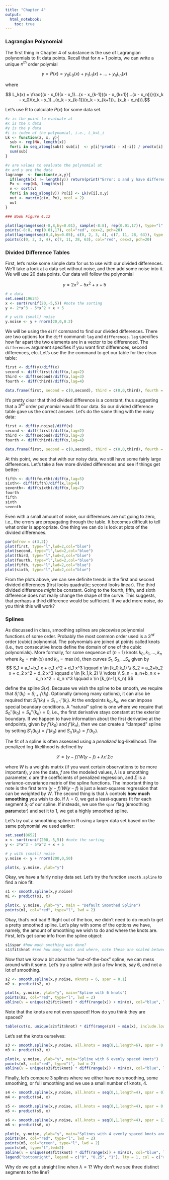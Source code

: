 ```yaml
---
title: "Chapter 4"
output: 
  html_notebook:
    toc: true
---
```



### Lagrangian Polynomial
The first thing in Chapter 4 of substance is the use of Lagrangian polynomials to fit data points. Recall that for $n+1$ points, we can write a unique $n^{th}$ order polymial

$$
y = P(x) = y_0 L_0(x) + y_1 L_1(x) + ... + y_n L_n(x) 
$$

where 

$$ L_k(x) = \frac{(x - x_0)(x - x_1)...(x - x_{k-1})(x - x_{k+1})...(x - x_n))}{(x_k - x_0)(x_k - x_1)...(x_k - x_{k-1})(x_k - x_{k+1})...(x_k - x_n))}.$$

Let's use R to calculate $P(x)$ for some data set.

```r

#z is the point to evaluate at
#x is the x data
#y is the y data
#i is index of the polynomial, i.e., L_k=L_i
Lk <- function(z, x, y){
  sub <- rep(NA, length(x))
  for(i in seq_along(sub)) sub[i]  <- y[i]*prod(z - x[-i]) / prod(x[i] - x[-i])
  sum(sub)
}

#v are values to evaluate the polynomial at
#x and y are the data
lagrange  <- function(v,x,y){
  if(length(x) != length(y)) return(print("Error: x and y have different lengths."))
  Px <- rep(NA, length(v))
  v <- sort(v)
  for(i in seq_along(v)) Px[i] <- Lk(v[i],x,y)
  out <- matrix(c(v, Px), ncol = 2)
  out
}

### Book Figure 4.12

plot(lagrange(seq(-8,8,by=0.01), sample(-8:8), rep(0.01,17)), type="l", xlab="x", ylab="y", main = "High Order Approximation", lwd = 2, col="blue")
points(-8:8, rep(0.01,17), col="red", cex=2, pch=20)
plot(lagrange(seq(0,4,by=0.05), c(0, 2, 3, 4), c(7, 11, 28, 63)), type = "l", xlab="x", ylab="y", col="blue", lwd=2)
points(c(0, 2, 3, 4), c(7, 11, 28, 63), col="red", cex=2, pch=20)
```

### Divided Difference Tables

First, let's make some simple data for us to use with our divided differences. We'll take a look at a data set without noise, and then add some noise into it. We will use 20 data points. Our data will follow the polynomial

$$y = 2 x^3 - 5 x^2 + x + 5$$

```r
# x data
set.seed(19624)
x <- sort(runif(20,-5,5)) #note the sorting
y <- 2*x^3 - 5*x^2 + x + 5

# y with (small) noise
y.noise <- y + rnorm(20,0,0.2)
```

We will be using the `diff` command to find our divided differences. There are two options for the `diff` command: `lag` and `differences`. `lag` specifies how far apart the two elements are in a vector to be differenced. The `differences` argument specifies if you want first differences, second differences, etc. Let's use the the command to get our table for the clean table:

```r
first <- diff(y)/diff(x)
second <- diff(first)/diff(x,lag=2)
third <- diff(second)/diff(x,lag=3)
fourth <- diff(third)/diff(x,lag=4)

data.frame(first, second = c(0,second), third = c(0,0,third), fourth = c(0,0,0,fourth))
```

It's pretty clear that third divided difference is a constant, thus suggesting that a $3^{rd}$ order polynomial would fit our data. So our divided difference table gave us the correct answer. Let's do the same thing with the noisy data:

```r
first <- diff(y.noise)/diff(x)
second <- diff(first)/diff(x,lag=2)
third <- diff(second)/diff(x,lag=3)
fourth <- diff(third)/diff(x,lag=4)

data.frame(first, second = c(0,second), third = c(0,0,third), fourth = c(0,0,0,fourth))
```
At this point, we see that with our noisy data, we still have some fairly large differences. Let's take a few more divided differences and see if things get better:

```r
fifth <- diff(fourth)/diff(x,lag=5)
sixth<- diff(fifth)/diff(x,lag=6)
seventh<- diff(sixth)/diff(x,lag=7)
fourth
fifth
sixth
seventh
```

Even with a small amount of noise, our differences are not going to zero, i.e., the errors are propagating through the table. It becomes difficult to tell what order is appropriate. One thing we can do is look at plots of the divided differences.

```r
par(mfrow = c(3,2))
plot(first, type="l",lwd=2,col="blue")
plot(second, type="l",lwd=2,col="blue")
plot(third, type="l",lwd=2,col="blue")
plot(fourth, type="l",lwd=2,col="blue")
plot(fifth, type="l",lwd=2,col="blue")
plot(sixth, type="l",lwd=2,col="blue")
```

From the plots above, we can see definite trends in the first and second divided differences (first looks quadratic; second looks linear). The third divided difference *might* be constant. Going to the fourth, fifth, and sixth difference does not really change the shape of the curve. This suggests, that perhaps a third difference would be sufficient. If we add more noise, do you think this will work?

### Splines

As discussed in class, smoothing splines are piecewise polynomial functions of some order. Probably the most common order used is a $3^{rd}$ order (cubic) polynomial. The polynomials are joined at points called knots (i.e., two consecutive knots define the domain of one of the cubic polynomials). More formally, for some sequence of $(n+1)$ knots $k_0, k_1, ..., k_n$ where $k_0 = \min(x)$ and $k_n = \max(x)$, then
curves $S_1, S_2, ... S_n$ given by
$$ S_1 = a_1+b_1 x + c_1 x^2 + d_1 x^3 \qquad x \in [k_0,k_1) \\
S_2 = a_2+b_2 x + c_2 x^2 + d_2 x^3 \qquad x \in [k_1,k_2) \\
\vdots \\
S_n = a_n+b_n x + c_n x^2 + d_n x^3 \qquad x \in [k_{n-1},k_n) $$

define the spline $S(x)$. Because we wish the spline to be smooth, we require that $S_i'(k_i) = S_{i+1}'(k_{i})$. Optionally (among many options), it can also be required that $S_i''(k_i) = S_{i+1}''(k_{i})$. At the endpoints $k_0,k_n$, we can impose special boundary conditions. A "natural" spline is one where we require that $S_0''(k_0)=S_n''(k_n) = 0$, i.e., the first derivative stays constant at the exterior boundary. If we happen to have information about the first derivative at the endpoints, given by $f'(k_0)$ and $f'(k_n)$, then we can create a "clamped" spline by setting $S'_1(k_0) = f'(k_0)$ and $S_n'(k_n) = f'(k_n)$. 

The fit of a spline is often assessed using a *penalized* log-likelihood. The penalized log-likelihood is defined by 

$$\mathcal{L} = (y-f)'W(y-f) + \lambda c' \Sigma c$$

where $W$ is a weights matrix (if you want certain observations to be more important), $y$ are the data, $f$ are the modeled values, $\lambda$ is a smoothing parameter, $c$ are the coefficients of penalized regression, and $\Sigma$ is a variance-covariance matrix of the spline functions. The important thing to note is the first term $(y-f)'W(y-f)$ is just a least-squares regression that can be weighted by $W$. The second thing is that $\lambda$ controls **how much smoothing** you wish to do. If $\lambda = 0$, we get a least-squares fit for each segment $S_i$ of our spline. If insteads, we use the `spar` flag (**s**moothing **par**ameter) and set it to 1, we get a highly smoothed spline.

Let's try out a smoothing spline in R using a larger data set based on the same polynomial we used earlier:

```r

set.seed(8652)
x <- sort(runif(200,-5,5)) #note the sorting
y <- 2*x^3 - 5*x^2 + x + 5

# y with (small) noise
y.noise <- y + rnorm(200,0,50)

plot(x, y.noise, ylab="y")
```

Okay, we have a fairly noisy data set. Let's try the function `smooth.spline` to find a nice fit:

```r
s1 <- smooth.spline(x,y.noise)
m1 <- predict(s1, x)

plot(x, y.noise, ylab="y", main = "Default Smoothed Spline")
points(m1, col="red", type="l", lwd = 2)
```

Okay, that's not bad!!! Right out of the box, we didn't need to do much to get a pretty smoothed spline. Let's play with some of the options we have, namely, the amount of smoothing we wish to do and where the knots are. First, let's get some info from the spline object:

```r
s1$spar #how much smothing was done?
s1$fit$knot #see how many knots and where, note these are scaled between xmin and xmax
```

Now that we know a bit about the "out-of-the-box" spline, we can mess around with it some. Let's try a spline with just a few knots, say 6, and not a lot of smoothing.

```r
s2 <- smooth.spline(x,y.noise, nknots = 6, spar = 0.1)
m2 <- predict(s2, x)

plot(x, y.noise, ylab="y", main="Spline with 6 knots")
points(m2, col="red", type="l", lwd = 2)
abline(v = unique(s2$fit$knot) * diff(range(x)) + min(x), col="blue", lty = 2, lwd = 2)
```
Note that the knots are not even spaced! How do you think they are spaced?

```r
table(cut(x, unique(s2$fit$knot) * diff(range(x)) + min(x), include.lowest=T))
```

Let's set the knots ourselves:

```r
s3 <- smooth.spline(x,y.noise, all.knots = seq(0,1,length=6), spar = 0.1)
m3 <- predict(s3, x)

plot(x, y.noise, ylab="y", main="Spline with 6 evenly spaced knots")
points(m3, col="red", type="l", lwd = 2)
abline(v = unique(s3$fit$knot) * diff(range(x)) + min(x), col="blue", lty = 2, lwd = 2)
```

Finally, let's compare 3 splines where we either have no smoothing, some smoothing, or full smoothing and we use a small number of knots, 4.

```r
s4 <- smooth.spline(x,y.noise, all.knots = seq(0,1,length=4), spar = 0)
m4 <- predict(s4, x)

s5 <- smooth.spline(x,y.noise, all.knots = seq(0,1,length=4), spar = 0.25)
m5 <- predict(s5, x)

s6 <- smooth.spline(x,y.noise, all.knots = seq(0,1,length=4), spar = 1)
m6 <- predict(s6, x)

plot(x, y.noise, ylab="y", main="Splines with 4 evenly spaced knots and different smoothing")
points(m4, col="red", type="l", lwd = 2)
points(m5, col="green", type="l", lwd = 2)
points(m6, type="l",lwd=2)
abline(v = unique(s4$fit$knot) * diff(range(x)) + min(x), col="blue", lty = 2, lwd = 2)
legend("bottomright", legend = c("0", "0.25", "1"), lty = 1, col = c("red","green","black"), title = expression(lambda))
```
Why do we get a straight line when $\lambda = 1$? Why don't we see three distinct segments to the line?